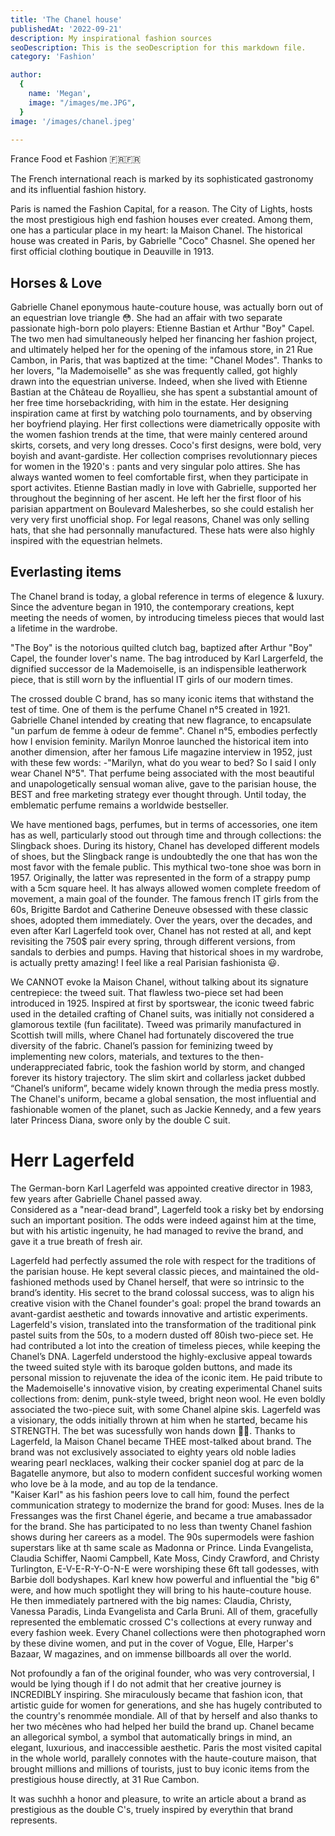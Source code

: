 ```yaml
---
title: 'The Chanel house'
publishedAt: '2022-09-21'
description: My inspirational fashion sources
seoDescription: This is the seoDescription for this markdown file.
category: 'Fashion'

author:
  {
    name: 'Megan',
    image: "/images/me.JPG",
  }
image: '/images/chanel.jpeg'
  
---
```


France Food et Fashion  🇫🇷🇫🇷

The French international reach is marked by its sophisticated gastronomy and its influential fashion history.

Paris is named the Fashion Capital, for a reason. The City of Lights, hosts the most prestigious high end fashion houses ever created. 
Among them, one has a particular place in my heart: la Maison Chanel. The historical house was created in Paris, by Gabrielle "Coco" Chasnel. 
She opened her first official clothing boutique in Deauville in 1913.

## Horses & Love

Gabrielle Chanel eponymous haute-couture house, was actually born out of an equestrian love triangle 😳. She had an affair with two separate passionate high-born polo players: Etienne Bastian et Arthur "Boy" Capel. 
The two men had simultaneously helped her financing her fashion project, and ultimately helped her for the opening of the infamous store, in 21 Rue Cambon, in Paris, that was baptized at the time: "Chanel Modes". 
Thanks to her lovers, "la Mademoiselle" as she was frequently called, got highly drawn into the equestrian universe. Indeed, when she lived with Etienne Bastian at the Château de Royallieu, she has spent a substantial amount of her free time horsebackriding, with him in the estate. 
Her designing inspiration came at first by watching polo tournaments, and by observing her boyfriend playing. Her first collections were diametrically opposite with the women fashion trends at the time, that were mainly centered around skirts, corsets, and very long dresses. Coco's first designs, 
were bold, very boyish and avant-gardiste. Her collection comprises revolutionnary pieces for women in the 1920's : pants and very singular polo attires. She has always wanted women to feel comfortable first, when they participate in sport activites. 
Etienne Bastian madly in love with Gabrielle, supported her throughout the beginning of her ascent. He left her the first floor of his parisian appartment on Boulevard Malesherbes, so she could estalish her very very first unofficial shop. 
For legal reasons, Chanel was only selling hats, that she had personnally manufactured. These hats were also highly inspired with the equestrian helmets.

## Everlasting items 

The Chanel brand is today, a global reference in terms of elegence & luxury. Since the adventure began in 1910, the contemporary creations, kept meeting the needs of women, 
by introducing timeless pieces that would last a lifetime in the wardrobe.

"The Boy" is the notorious quilted clutch bag, baptized after Arthur "Boy" Capel, the founder lover's name. The bag introduced by Karl Largerfeld, the dignified successor de la Mademoiselle, is an indispensible leatherwork piece, that is still 
worn by the influential IT girls of our modern times.

The crossed double C brand, has so many iconic items that withstand the test of time. One of them is the perfume Chanel n°5 created in 1921. Gabrielle Chanel intended by creating that new flagrance, to encapsulate "un parfum de femme à odeur de femme". 
Chanel n°5, embodies perfectly how I envision feminity. Marilyn Monroe launched the historical item into another dimension, after her famous Life magazine interview in 1952, just with these few words: -"Marilyn, what do you wear to bed? So I said I only wear Chanel N°5". 
That perfume being associated with the most beautiful and unapologetically sensual woman alive, gave to the parisian house, the BEST and free marketing strategy ever thought through. Until today, the emblematic perfume remains a worldwide bestseller.

We have mentioned bags, perfumes, but in terms of accessories, one item has as well, particularly stood out through time and through collections: the Slingback shoes.
During its history, Chanel has developed different models of shoes, but the Slingback range is undoubtedly the one that has won the most favor with the female public.
This mythical two-tone shoe was born in 1957. Originally, the latter was represented in the form of a strappy pump with a 5cm square heel. It has always allowed women complete freedom of movement, a main goal of the founder.
The famous french IT girls from the 60s, Brigitte Bardot and Catherine Deneuve obsessed with these classic shoes, adopted them immediately. Over the years, over the decades, and even after Karl Lagerfeld took over, 
Chanel has not rested at all, and kept revisiting the 750$ pair every spring, through different versions, from sandals to derbies and pumps. Having that historical shoes in my wardrobe, is actually pretty amazing!
I feel like a real Parisian fashionista 😃.

We CANNOT evoke la Maison Chanel, without talking about its signature centrepiece: the tweed suit. That flawless two-piece set had been introduced in 1925.
Inspired at first by sportswear, the iconic tweed fabric used in the detailed crafting of Chanel suits, was initially not considered a glamorous textile (fun facilitate). Tweed was primarily manufactured in Scottish twill mills, where Chanel had fortunately discovered the true diversity of the fabric. 
Chanel’s passion for feminizing tweed by implementing new colors, materials, and textures to the then-underappreciated fabric, took the fashion world by storm, and changed forever its history trajectory. 
The slim skirt and collarless jacket dubbed “Chanel’s uniform”, became widely known through the media press mostly. The Chanel's uniform, became a global sensation, the most influential and fashionable women of the planet, such as Jackie Kennedy, and a few years later Princess Diana, swore only
by the double C suit.

# Herr Lagerfeld 

The German-born Karl Lagerfeld was appointed creative director in 1983, few years after Gabrielle Chanel passed away.  
Considered as a "near-dead brand", Lagerfeld took a risky bet by endorsing such an important position. The odds were indeed against him at the time, but with his artistic ingenuity, he had managed to revive the brand, and 
gave it a true breath of fresh air.

Lagerfeld had perfectly assumed the role with respect for the traditions of the parisian house. He kept several classic pieces, and maintained the old-fashioned methods used by Chanel herself, that were so intrinsic to the brand’s identity.
His secret to the brand colossal success, was to align his creative vision with the Chanel founder's goal: propel the brand towards an avant-gardist aesthetic and towards innovative and artistic experiments. 
Lagerfeld's vision, translated into the transformation of the traditional pink pastel suits from the 50s, to a modern dusted off 80ish two-piece set.
He had contributed a lot into the creation of timeless pieces, while keeping the Chanel’s DNA. 
Lagerfeld understood the highly-exclusive appeal towards the tweed suited style with its baroque golden buttons, and made its personal mission to rejuvenate the idea of the iconic item. He paid tribute to the Mademoiselle's innovative vision, by creating experimental Chanel suits collections from: denim, punk-style tweed, bright neon wool. He even boldly associated the two-piece suit, with some Chanel alpine skis.
Lagerfeld was a visionary, the odds initially thrown at him when he started, became his STRENGTH. The bet was sucessfully won hands down 🙌🏾. 
Thanks to Lagerfeld, la Maison Chanel became THEE most-talked about brand. The brand was not exclusively associated to eighty years old noble ladies wearing pearl necklaces, walking their cocker spaniel dog at parc de la Bagatelle anymore, but also to modern confident succesful working women who love be à la mode, and au top de la tendance.  
"Kaiser Karl" as his fashion peers love to call him, found the perfect communication strategy to modernize the brand for good: Muses. Ines de la Fressanges was the first Chanel égerie, and became a true amabassador for the brand. She has participated to no less than twenty Chanel fashion shows during her careers as a model. The 90s supermodels were fashion superstars like at th same scale as Madonna or Prince. Linda Evangelista, Claudia Schiffer, Naomi Campbell, Kate Moss, Cindy Crawford, and Christy Turlington, E-V-E-R-Y-O-N-E were worshiping these 6ft tall godesses, with Barbie doll bodyshapes.
Karl knew how powerful and influential the "big 6" were, and how much spotlight they will bring to his haute-couture house. He then immediately partnered with the big names: Claudia, Christy, Vanessa Paradis, Linda Evangelista and Carla Bruni. All of them, gracefully represented the emblematic crossed C's collections at every runway and every fashion week. Every Chanel collections were then photographed worn by these divine women, and put in the cover of Vogue, Elle, Harper's Bazaar, W magazines, and on immense billboards all over the world. 


Not profoundly a fan of the original founder, who was very controversial, I would be lying though if I do not admit that her creative journey is INCREDIBLY inspiring. 
She miraculously became that fashion icon, that artistic guide for women for generations, and she has hugely contributed to the country's renommée mondiale. All of that by herself and also thanks to her two mécènes who had helped her build the brand up.
Chanel became an allegorical symbol, a symbol that automatically brings in mind, an elegant, luxurious, and inaccessible aesthetic. Paris the most visited capital in the whole world, parallely connotes with the haute-couture maison,
that brought millions and millions of tourists, just to buy iconic items from the prestigious house directly, at 31 Rue Cambon.

It was suchhh a honor and pleasure, to write an article about a brand as prestigious as the double C's, truely inspired by everythin that brand represents. 